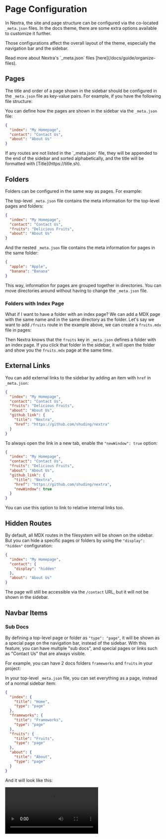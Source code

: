 # Page Configuration

In Nextra, the site and page structure can be configured via the co-located
`_meta.json` files. In the docs theme, there are some extra options available to
customize it further.

Those configurations affect the overall layout of the theme, especially the
navigation bar and the sidebar.


<Callout>
  Read more about Nextra's `_meta.json` files
  [here](/docs/guide/organize-files).
</Callout>

## Pages

The title and order of a page shown in the sidebar should be configured in the
`_meta.json` file as key-value pairs. For example, if you have the following
file structure:

<FileTree>
  <FileTree.Folder name="pages" defaultOpen>
    <FileTree.File name="_meta.json" />
    <FileTree.File name="about.mdx" />
    <FileTree.File name="contact.mdx" />
    <FileTree.File name="index.mdx" />
  </FileTree.Folder>
</FileTree>

You can define how the pages are shown in the sidebar via the `_meta.json` file:

```json filename="_meta.json"
{
  "index": "My Homepage",
  "contact": "Contact Us",
  "about": "About Us"
}
```

<Callout>
  If any routes are not listed in the `_meta.json` file, they will be appended
  to the end of the sidebar and sorted alphabetically, and the title will be
  formatted with [Title](https://title.sh).
</Callout>

## Folders

Folders can be configured in the same way as pages. For example:

<FileTree>
  <FileTree.Folder name="pages" defaultOpen>
    <FileTree.Folder name="fruits" defaultOpen>
      <FileTree.File name="_meta.json" />
      <FileTree.File name="apple.mdx" />
      <FileTree.File name="banana.mdx" />
    </FileTree.Folder>
    <FileTree.File name="_meta.json" />
    <FileTree.File name="about.mdx" />
    <FileTree.File name="contact.mdx" />
    <FileTree.File name="index.mdx" />
  </FileTree.Folder>
</FileTree>

The top-level `_meta.json` file contains the meta information for the top-level
pages and folders:

```json filename="pages/_meta.json"
{
  "index": "My Homepage",
  "contact": "Contact Us",
  "fruits": "Delicious Fruits",
  "about": "About Us"
}
```

And the nested `_meta.json` file contains the meta information for pages in the
same folder:

```json filename="pages/fruits/_meta.json"
{
  "apple": "Apple",
  "banana": "Banana"
}
```

This way, information for pages are grouped together in directories. You can
move directories around without having to change the `_meta.json` file.

### Folders with Index Page

What if I want to have a folder with an index page? We can add a MDX page with
the same name and in the same directory as the folder. Let's say we want to add
`/fruits` route in the example above, we can create a `fruits.mdx` file in
pages:

<FileTree>
  <FileTree.Folder name="pages" defaultOpen>
    <FileTree.Folder name="fruits" defaultOpen>
      <FileTree.File name="_meta.json" />
      <FileTree.File name="apple.mdx" />
      <FileTree.File name="banana.mdx" />
    </FileTree.Folder>
    <FileTree.File name="_meta.json" />
    <FileTree.File name="about.mdx" />
    <FileTree.File name="contact.mdx" />
    <FileTree.File name="fruits.mdx" active />
    <FileTree.File name="index.mdx" />
  </FileTree.Folder>
</FileTree>

Then Nextra knows that the `fruits` key in `_meta.json` defines a folder with an
index page. If you click that folder in the sidebar, it will open the folder and
show you the `fruits.mdx` page at the same time.

## External Links

You can add external links to the sidebar by adding an item with `href` in
`_meta.json`:

```json filename="pages/_meta.json" {6-9}
{
  "index": "My Homepage",
  "contact": "Contact Us",
  "fruits": "Delicious Fruits",
  "about": "About Us",
  "github_link": {
    "title": "Nextra",
    "href": "https://github.com/shuding/nextra"
  }
}
```

To always open the link in a new tab, enable the `"newWindow": true` option:

```json filename="pages/_meta.json" {9}
{
  "index": "My Homepage",
  "contact": "Contact Us",
  "fruits": "Delicious Fruits",
  "about": "About Us",
  "github_link": {
    "title": "Nextra",
    "href": "https://github.com/shuding/nextra",
    "newWindow": true
  }
}
```

<Callout>
  You can use this option to link to relative internal links too.
</Callout>

## Hidden Routes

By default, all MDX routes in the filesystem will be shown on the sidebar. But
you can hide a specific pages or folders by using the `"display": "hidden"`
configuration:

```json filename="pages/_meta.json" {4}
{
  "index": "My Homepage",
  "contact": {
    "display": "hidden"
  },
  "about": "About Us"
}
```

The page will still be accessible via the `/contact` URL, but it will not be
shown in the sidebar.

## Navbar Items

### Sub Docs

By defining a top-level page or folder as `"type": "page"`, it will be shown as
a special page on the navigation bar, instead of the sidebar. With this feature,
you can have multiple "sub docs", and special pages or links such as "Contact
Us" that are always visible.

For example, you can have 2 docs folders `frameworks` and `fruits` in your
project:

<FileTree>
  <FileTree.Folder name="pages" defaultOpen>
    <FileTree.Folder name="frameworks" defaultOpen>
      <FileTree.File name="react.mdx" />
      <FileTree.File name="svelte.mdx" />
      <FileTree.File name="vue.mdx" />
    </FileTree.Folder>
    <FileTree.Folder name="fruits" defaultOpen>
      <FileTree.File name="apple.mdx" />
      <FileTree.File name="banana.mdx" />
    </FileTree.Folder>
    <FileTree.File name="_meta.json" />
    <FileTree.File name="about.mdx" />
    <FileTree.File name="index.mdx" />
  </FileTree.Folder>
</FileTree>

In your top-level `_meta.json` file, you can set everything as a page, instead
of a normal sidebar item:

```json filename="pages/_meta.json"
{
  "index": {
    "title": "Home",
    "type": "page"
  },
  "frameworks": {
    "title": "Frameworks",
    "type": "page"
  },
  "fruits": {
    "title": "Fruits",
    "type": "page"
  },
  "about": {
    "title": "About",
    "type": "page"
  }
}
```

And it will look like this:

<Video src="/assets/docs/sub-docs.mp4" />

<div className="mt-4 text-center text-sm">
  [Live example on StackBlitz
  ↗](https://stackblitz.com/edit/nextra-2-docs-eszspq?file=pages%2F_meta.json)
  <span className="sr-only"> (opens in a new tab)</span>
</div>

You can also hide links like `Home` from the navbar with the
[`"display": "hidden"`](#hidden-routes) option.

### Menus

You can also add menus to the navbar using `"type": "menu"` and the `"items"`
option:

<Screenshot src={menuImage} alt="Navbar menu" />

<div className="mt-8 text-center text-sm">
  [Live example on StackBlitz
  ↗](https://stackblitz.com/edit/nextra-2-docs-2qopvp?file=pages%2F_meta.json)
  <span className="sr-only"> (opens in a new tab)</span>
</div>

```json filename="pages/_meta.json"
{
  "company": {
    "title": "Company",
    "type": "menu",
    "items": {
      "about": {
        "title": "About",
        "href": "/about"
      },
      "contact": {
        "title": "Contact Us",
        "href": "mailto:hi@example.com"
      }
    }
  }
}
```

### Links

Same as the [External Links](#external-links) option, you can have external
links in the navbar too:

```json filename="pages/_meta.json"
{
  "index": {
    "title": "Home",
    "type": "page"
  },
  "about": {
    "title": "About",
    "type": "page"
  },
  "contact": {
    "title": "Contact Us",
    "type": "page",
    "href": "https://example.com/contact",
    "newWindow": true
  }
}
```

## Fallbacks

In the [Sub Docs](#sub-docs) example above, we have to define the
`"type": "page"` option for every page. To make it easier, you can use the `"*"`
key to define the fallback configuration for all items in this folder:

```json filename="pages/_meta.json" {2-4}
{
  "*": {
    "type": "page"
  },
  "index": "Home",
  "frameworks": "Frameworks",
  "fruits": "Fruits",
  "about": "About"
}
```

They are equivalent where all items have `"type": "page"` set.

## Separators

You can use a "placeholder" item with `"type": "separator"` to create a
separator line between items in the sidebar:

```json filename="_meta.json"
{
  "index": "My Homepage",
  "---": {
    "type": "separator"
  },
  "contact": "Contact Us"
}
```

<Callout>
  Together with the
  [`sidebar.titleComponent`](/docs/docs-theme/theme-configuration#sidebar) theme
  option, you can customize the look of titles and separator lines in the
  sidebar.
</Callout>

## Advanced

### Theme Components

You can configure the theme for each page using the `"theme"` option. For
example, you can disable or enable specific components for specific pages:

```json filename="pages/_meta.json"
{
  "index": {
    "title": "Home",
    "theme": {
      "breadcrumb": false,
      "footer": true,
      "sidebar": false,
      "toc": true,
      "pagination": false
    }
  }
}
```

This option will be inherited by all child pages if set to a folder.

### Layouts

By default, each page has `"layout": "default"` in their theme config, which is
the default behavior.

#### Raw Layout

By default, Nextra renders the MDX content (such as `h1`, `h2`, `h3` etc.) with
themed components, inside a content container. You can use the `"raw"` layout to
let Nextra to not inject any styles to the content:

```json filename="pages/_meta.json" {5}
{
  "index": {
    "title": "Home",
    "theme": {
      "layout": "raw"
    }
  }
}
```

#### Full Layout

You might want to render some page with the full container width and height, but
keep all the other styles. You can use the `"full"` layout to do that:

```json filename="pages/_meta.json" {5}
{
  "index": {
    "title": "Home",
    "theme": {
      "layout": "full"
    }
  }
}
```

### Typesetting

The `"typesetting"` option controls typesetting details like font features,
heading styles and components like `li` and `code`. There are `"default"` and
`"article"` typesettings available in the docs theme.

The default one is suitable for most cases like documentation, but you can use
the `"article"` typesetting to make it look like an elegant article page:

```json filename="pages/_meta.json" {5}
{
  "about": {
    "title": "About Us",
    "theme": {
      "typesetting": "article"
    }
  }
}
```

<div className="mt-4 text-center text-sm">
  [Live example on StackBlitz
  ↗](https://stackblitz.com/edit/nextra-2-docs-hg77h3?file=pages%2F_meta.json,pages%2Findex.mdx)
  <span className="sr-only"> (opens in a new tab)</span>
</div>
